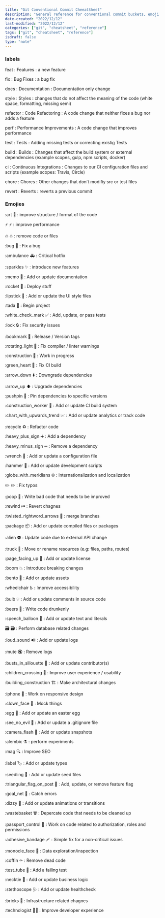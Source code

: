 ```yaml
---
title: "Git Conventional Commit CheeatSheet"
description: "General reference for conventional commit buckets, emoji, etc"
date-created: "2022/12/12"
last-modified: "2022/12/12"
categories: ["git", "cheatsheet", "reference"]
tags: ["git", "cheatsheet", "reference"]
isdraft: false
type: "note"
---
```


### labels 

feat
: Features
: a new feature 

fix
: Bug Fixes
: a bug fix

docs
: Documentation 
: Documentation only change 

style
: Styles 
: changes that do not affect the meaning of the code (white space, formatting, missing semi)

refactor
: Code Refactoring 
: A code change that neither fixes a bug nor adds a feature 

perf 
: Performance Improvements 
: A code change that improves performance 

test
: Tests
: Adding missing tests or correcting existig Tests

build 
: Builds 
: Changes that affect the build system or external dependencies (example scopes, gulp, npm scripts, docker)

ci
: Continuous Integrations 
: Changes to our CI configuration files and scripts (example scopes: Travis, Circle)

chore
: Chores 
: Other changes that don't modifiy src or test files 

revert
: Reverts 
: reverts a previous commit 

### Emojies 

:art 🎨
: improve structure / format of the code 

:zap: ⚡️
: improve performance 

:fire: 🔥
: remove code or files 

:bug 🐛
: Fix a bug 

:ambulance 🚑
: Critical hotfix 

:sparkles ✨
: introduce new features 

:memo 📝
: Add or update documentation 

:rocket 🚀
: Deploy stuff

:lipstick 💄
: Add or update the UI style files 

:tada 🎉
: Begin project 

:white_check_mark ✅
: Add, update, or pass tests 

:lock 🔒
: Fix security issues 

:bookmark 🔖
: Release / Version tags 

:rotating_light 🚨
: Fix compiler / linter warnings 

:construction 🚧
: Work in progress 

:green_heart 💚
: Fix CI build 

:arrow_down ⬇️
: Downgrade dependencies 

:arrow_up ⬆️
: Upgrade dependencies 

:pushpin 📌
: Pin dependencies to specific versions 

:construction_worker 👷
: Add or update CI build system 

:chart_with_upwards_trend 📈
: Add or update analytics or track code

:recycle ♻️
: Refactor code 

:heavy_plus_sign ➕
: Add a dependency 

:heavy_minus_sign ➖
: Remove a dependency

:wrench 🔧
: Add or update a configuration file 

:hammer 🔨
: Add or update development scripts 

:globe_with_meridians 🌐
: Internationalization and localization 

:pencil2: ✏️
: Fix typos 

:poop 💩
: Write bad code that needs to be improved 

:rewind ⏮
: Revert chagnes 

:twisted_rightword_arrows 🔀
: merge branches 

:package 📦
: Add or update compiled files or packages 

:alien 👽
: Update code due to external API change 

:truck 🚚
: Move or rename resources (e.g: files, paths, routes)

:page_facing_up 📄
: Add or update license

:boom 💥
: Introduce breaking changes 

:bento 🍱
: Add or update assets 

:wheelchair ♿️
: Improve accessibility 

:bulb 💡
: Add or update comments in source code 

:beers 🍻
: Write code drunkenly 

:speech_balloon 💬
: Add or update text and literals 

:card_file_box: 🗃
: Perform database related changes 

:loud_sound 🔊
: Add or update logs 

:mute 🔇
: Remove logs 

:busts_in_sillouette 👥
: Add or update contributor(s)

:children_crossing 🚸
: Improve user experience / usability 

:building_construction 🏗
: Make architectural changes 

:iphone 📱
: Work on responsive design 

:clown_face 🤡
: Mock things 

:egg 🥚
: Add or update an easter egg 

:see_no_evil 🙈
: Add or update a .gitignore file 

:camera_flash 📸
: Add or update snapshots 

:alembic ⚗️
: perform experiments 

:mag 🔍
: Improve SEO 

:label 🏷
: Add or update types 

:seedling 🌱
: Add or update seed files 

:triangular_flag_on_post 🚩
: Add, update, or remove feature flag 

:goal_net 🥅 
: Catch errors 

:dizzy 💫
: Add or update animations or transitions 

:wastebasket 🗑
: Depercate code that needs to be cleaned up 

:passport_control 🛂
: Work on code related to authorization, roles and permissions 

:adhesive_bandage 🩹 
: Simple fix for a non-critical issues 

:monocle_face 🧐
: Data exploration/inspection 

:coffin ⚰️
: Remove dead code 

:test_tube 🧪
: Add a failing test 

:necktie 👔
: Add or update business logic 

:stethoscope 🩺
: Add or update healthcheck 

:bricks 🧱
: Infrastructure related chagnes 

:technologist 🧑‍💻
: Improve developer experience